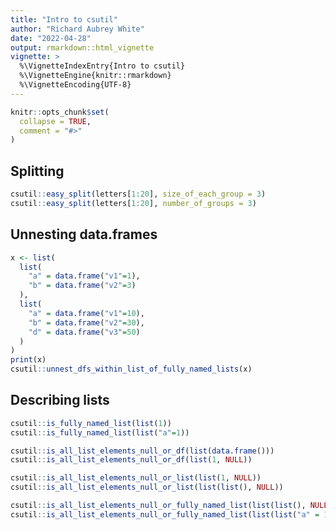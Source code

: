 ```yaml
---
title: "Intro to csutil"
author: "Richard Aubrey White"
date: "2022-04-28"
output: rmarkdown::html_vignette
vignette: >
  %\VignetteIndexEntry{Intro to csutil}
  %\VignetteEngine{knitr::rmarkdown}
  %\VignetteEncoding{UTF-8}
---
```


```r
knitr::opts_chunk$set(
  collapse = TRUE,
  comment = "#>"
)
```

## Splitting

```r
csutil::easy_split(letters[1:20], size_of_each_group = 3)
csutil::easy_split(letters[1:20], number_of_groups = 3)
```

## Unnesting data.frames

```r
x <- list(
  list(
    "a" = data.frame("v1"=1),
    "b" = data.frame("v2"=3)
  ),
  list(
    "a" = data.frame("v1"=10),
    "b" = data.frame("v2"=30),
    "d" = data.frame("v3"=50)
  )
)
print(x)
csutil::unnest_dfs_within_list_of_fully_named_lists(x)
```

## Describing lists

```r
csutil::is_fully_named_list(list(1))
csutil::is_fully_named_list(list("a"=1))

csutil::is_all_list_elements_null_or_df(list(data.frame()))
csutil::is_all_list_elements_null_or_df(list(1, NULL))

csutil::is_all_list_elements_null_or_list(list(1, NULL))
csutil::is_all_list_elements_null_or_list(list(list(), NULL))

csutil::is_all_list_elements_null_or_fully_named_list(list(list(), NULL))
csutil::is_all_list_elements_null_or_fully_named_list(list(list("a" = 1), NULL))
```
